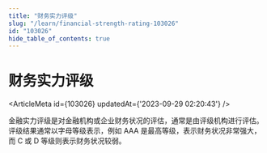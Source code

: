 ```yaml
---
title: "财务实力评级"
slug: "/learn/financial-strength-rating-103026"
id: "103026"
hide_table_of_contents: true
---
```



# 财务实力评级

<ArticleMeta id={103026} updatedAt={'2023-09-29 02:20:43'} />
<div className='border-solid border-b border-t-0 my-4 border-[var(--ifm-color-gray-300)]' />

金融实力评级是对金融机构或企业财务状况的评估，通常是由评级机构进行评估。评级结果通常以字母等级表示，例如 AAA 是最高等级，表示财务状况非常强大，而 C 或 D 等级则表示财务状况较弱。
